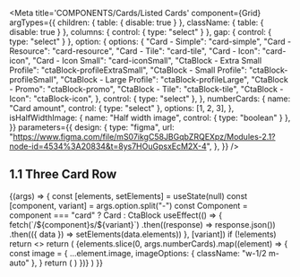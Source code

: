 
<Meta
  title='COMPONENTS/Cards/Listed Cards'
  component={Grid}
  argTypes={{
    children: { table: { disable: true } },
    className: { table: { disable: true } },
    columns: { control: { type: "select" } },
    gap: { control: { type: "select" } },
    option: {
      options: {
        "Card - Simple": "card-simple",
        "Card - Resource": "card-resource",
        "Card - Tile": "card-tile",
        "Card - Icon": "card-icon",
        "Card - Icon Small": "card-iconSmall",
        "CtaBlock - Extra Small Profile": "ctaBlock-profileExtraSmall",
        "CtaBlock - Small Profile": "ctaBlock-profileSmall",
        "CtaBlock - Large Profile": "ctaBlock-profileLarge",
        "CtaBlock - Promo": "ctaBlock-promo",
        "CtaBlock - Tile": "ctaBlock-tile",
        "CtaBlock - Icon": "ctaBlock-icon",
      },
      control: { type: "select" },
    },
    numberCards: {
      name: "Card amount",
      control: { type: "select" },
      options: [1, 2, 3],
    },
    isHalfWidthImage: { name: "Half width image", control: { type: "boolean" } },
  }}
  parameters={{
    design: {
      type: "figma",
      url: "https://www.figma.com/file/mS07ikgC58JBGqbZRQEXpz/Modules-2.1?node-id=4534%3A20834&t=8ys7HOuGpsxEcM2X-4",
    },
  }}
/>


## 1.1 Three Card Row

<Preview>
  <Story
    name='Listed Cards'
    args={{
      option: "card-resource",
      columns: "3",
      gap: "3",
      numberCards: "3",
      isHalfWidthImage: false,
    }}
  >
    {(args) => {
      const [elements, setElements] = useState(null)
      const [component, variant] = args.option.split("-")
      const Component = component === "card" ? Card : CtaBlock
      useEffect(() => {
        fetch(`/${component}s/${variant}`)
          .then((response) => response.json())
          .then(({ data }) => setElements(data.elements))
      }, [variant])
      if (!elements) return <></>
      return (
        <Grid {...args} className={`grid md:grid-cols-3 lg:gap-4`}>
          {elements.slice(0, args.numberCards).map((element) => {
            const image = {
              ...element.image,
              imageOptions: { className: "w-1/2 m-auto" },
            }
            return (
              <Component
                key={element.description}
                variant={variant}
                image={args.isHalfWidthImage ? image : element.image}
                link={element.link}
                description={element.description}
                cta={element.cta}
                summary={element.summary}
              />
            )
          })}
        </Grid>
      )
    }}
  </Story>
</Preview>
